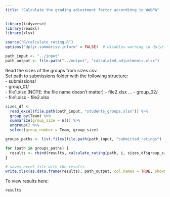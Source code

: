 ```yaml
---
title: "Calculate the grading adjustment factor accordinng to WebPA"
---
```


```r
library(tidyverse)
library(readxl)
library(xlsx)

source("R/calculate_rating.R")
options("dplyr.summarise.inform" = FALSE)  # disables warning in dplyr::summary() (experimental lifecycle)

```
```r
path_input <- "../input"
path_output <- file.path("../output", "calculated_adjustments.xlsx")
```

Read the sizes of the groups from sizes.csv.  
Set path to submissions folder with the following structure:  
- submissions/  
  - group_01/  
    - file1.xlsx  (NOTE: the file name doesn't matter)
    - file2.xlsx
    ...
  - group_02/  
    - file1.xlsx
    - file2.xlsx

```r
sizes_df <- 
  read_excel(file.path(path_input, "students_groups.xlsx")) %>% 
  group_by(Team) %>% 
  summarize(group_size = n()) %>% 
  ungroup() %>% 
  select(group_number = Team, group_size)

groups_paths <- list.files(file.path(path_input, "submitted_ratings") , full.names = TRUE)
```

```r
for (path in groups_paths) {
  results <- rbind(results, calculate_rating(path, i, sizes_df$group_size[sizes_df$group_number==i]))
}

# saves excel file with the results
write.xlsx(as.data.frame(results), path_output, col.names = TRUE, showNA = FALSE, row.names = FALSE)
```

To view results here:
```r
results
```







